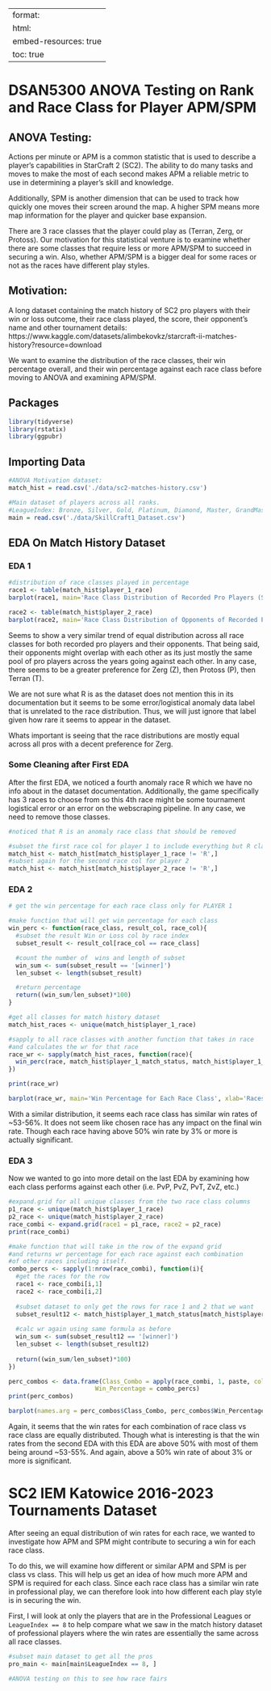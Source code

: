
---
format:
  html:
    embed-resources: true
    toc: true
---

# DSAN5300 ANOVA Testing on Rank and Race Class for Player APM/SPM

## ANOVA Testing:
Actions per minute or APM is a common statistic that is used to describe a player's capabilities in StarCraft 2 (SC2). The ability to do many tasks and moves to make the most of each second makes APM a reliable metric to use in determining a player's skill and knowledge. 

Additionally, SPM is another dimension that can be used to track how quickly one moves their screen around the map. A higher SPM means more map information for the player and quicker base expansion.

There are 3 race classes that the player could play as (Terran, Zerg, or Protoss). Our motivation for this statistical venture is to examine whether there are some classes that require less or more APM/SPM to succeed in securing a win. Also, whether APM/SPM is a bigger deal for some races or not as the races have different play styles.

## Motivation:
A long dataset containing the match history of SC2 pro players with their win or loss outcome, their race class played, the score, their opponent's name and other tournament details: https://www.kaggle.com/datasets/alimbekovkz/starcraft-ii-matches-history?resource=download

We want to examine the distribution of the race classes, their win percentage overall, and their win percentage against each race class before moving to ANOVA and examining APM/SPM.

## Packages

```r
library(tidyverse)
library(rstatix)
library(ggpubr)

```

## Importing Data

```r
#ANOVA Motivation dataset:
match_hist = read.csv('./data/sc2-matches-history.csv')

#Main dataset of players across all ranks.
#LeagueIndex: Bronze, Silver, Gold, Platinum, Diamond, Master, GrandMaster, and Professional leagues coded 1-8 (Ordinal)
main = read.csv('./data/SkillCraft1_Dataset.csv')
```

## EDA On Match History Dataset

### EDA 1

```r

#distribution of race classes played in percentage
race1 <- table(match_hist$player_1_race)
barplot(race1, main='Race Class Distribution of Recorded Pro Players (SC2)')

race2 <- table(match_hist$player_2_race)
barplot(race2, main='Race Class Distribution of Opponents of Recorded Pro Players (SC2)', col='lightblue')

```

Seems to show a very similar trend of equal distribution across all race classes for both recorded pro players and their opponents. That being said, their opponents might overlap with each other as its just mostly the same pool of pro players across the years going against each other. In any case, there seems to be a greater preference for Zerg (Z), then Protoss (P), then Terran (T). 

We are not sure what R is as the dataset does not mention this in its documentation but it seems to be some error/logistical anomaly data label that is unrelated to the race distribution. Thus, we will just ignore that label given how rare it seems to appear in the dataset.

Whats important is seeing that the race distributions are mostly equal across all pros with a decent preference for Zerg.

### Some Cleaning after First EDA

After the first EDA, we noticed a fourth anomaly race R which we have no info about in the dataset documentation. Additionally, the game specifically has 3 races to choose from so this 4th race might be some tournament logistical error or an error on the webscraping pipeline. In any case, we need to remove those classes.

```r
#noticed that R is an anomaly race class that should be removed

#subset the first race col for player 1 to include everything but R class label
match_hist <- match_hist[match_hist$player_1_race != 'R',]
#subset again for the second race col for player 2
match_hist <- match_hist[match_hist$player_2_race != 'R',]

```


### EDA 2

```r
# get the win percentage for each race class only for PLAYER 1

#make function that will get win percentage for each class
win_perc <- function(race_class, result_col, race_col){
  #subset the result Win or Loss col by race index
  subset_result <- result_col[race_col == race_class]

  #count the number of  wins and length of subset
  win_sum <- sum(subset_result == '[winner]')
  len_subset <- length(subset_result)

  #return percentage
  return((win_sum/len_subset)*100)
}

#get all classes for match history dataset
match_hist_races <- unique(match_hist$player_1_race)

#sapply to all race classes with another function that takes in race
#and calculates the wr for that race
race_wr <- sapply(match_hist_races, function(race){
  win_perc(race, match_hist$player_1_match_status, match_hist$player_1_race)
})

print(race_wr)

barplot(race_wr, main='Win Percentage for Each Race Class', xlab='Races', ylab='Win Percentage (%)', col = 'lightblue', ylim = c(0,100))

```

With a similar distribution, it seems each race class has similar win rates of ~53-56%. It does not seem like chosen race has any impact on the final win rate. Though each race having above 50% win rate by 3% or more is actually significant.

### EDA 3

Now we wanted to go into more detail on the last EDA by examining how each class performs against each other (i.e. PvP, PvZ, PvT, ZvZ, etc.) 

```r
#expand.grid for all unique classes from the two race class columns
p1_race <- unique(match_hist$player_1_race)
p2_race <- unique(match_hist$player_2_race)
race_combi <- expand.grid(race1 = p1_race, race2 = p2_race)
print(race_combi)

#make function that will take in the row of the expand grid
#and returns wr percentage for each race against each combination
#of other races including itself.
combo_percs <- sapply(1:nrow(race_combi), function(i){
  #get the races for the row
  race1 <- race_combi[i,1]
  race2 <- race_combi[i,2]
  
  #subset dataset to only get the rows for race 1 and 2 that we want
  subset_result12 <- match_hist$player_1_match_status[match_hist$player_1_race == race1 & match_hist$player_2_race == race2]
  
  #calc wr again using same formula as before
  win_sum <- sum(subset_result12 == '[winner]')
  len_subset <- length(subset_result12)
  
  return((win_sum/len_subset)*100)
})

perc_combos <- data.frame(Class_Combo = apply(race_combi, 1, paste, collapse = "-"),
                        Win_Percentage = combo_percs)
print(perc_combos)

barplot(names.arg = perc_combos$Class_Combo, perc_combos$Win_Percentage, main = 'Win Rate of Each Race vs Race Combination', col='lightblue', ylab = 'Win Rate (%)', xlab='Each Race vs Race Combination', ylim = c(0,100))

```

Again, it seems that the win rates for each combination of race class vs race class are equally distributed. Though what is interesting is that the win rates from the second EDA with this EDA are above 50% with most of them being around ~53-55%. And again, above a 50% win rate of about 3% or more is significant.




# SC2 IEM Katowice 2016-2023 Tournaments Dataset

After seeing an equal distribution of win rates for each race, we wanted to investigate how APM and SPM might contribute to securing a win for each race class.

To do this, we will examine how different or similar APM and SPM is per class vs class. This will help us get an idea of how much more APM and SPM is required for each class. Since each race class has a similar win rate in professional play, we can therefore look into how different each play style is in securing the win.

First, I will look at only the players that are in the Professional Leagues or `LeagueIndex == 8` to help compare what we saw in the match history dataset of professional players where the win rates are essentially the same across all race classes.

```r
#subset main dataset to get all the pros
pro_main <- main[main$LeagueIndex == 8, ]

#ANOVA testing on this to see how race fairs 

```















